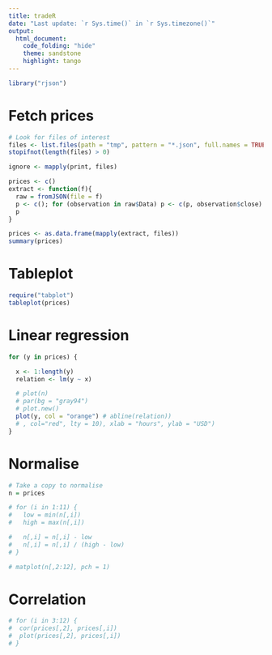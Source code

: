 ```yaml
---
title: tradeR
date: "Last update: `r Sys.time()` in `r Sys.timezone()`"
output:
  html_document:
    code_folding: "hide"
    theme: sandstone
    highlight: tango
---
```


```r
library("rjson")
```

# Fetch prices
```r
# Look for files of interest
files <- list.files(path = "tmp", pattern = "*.json", full.names = TRUE)
stopifnot(length(files) > 0)

ignore <- mapply(print, files)
```

```r
prices <- c()
extract <- function(f){
  raw = fromJSON(file = f)
  p <- c(); for (observation in raw$Data) p <- c(p, observation$close)
  p
}

prices <- as.data.frame(mapply(extract, files))
summary(prices)
```

# Tableplot
```r
require("tabplot")
tableplot(prices)
```

# Linear regression
```r
for (y in prices) {

  x <- 1:length(y)
  relation <- lm(y ~ x)

  # plot(n)
  # par(bg = "gray94")
  # plot.new()
  plot(y, col = "orange") # abline(relation)) 
  # , col="red", lty = 10), xlab = "hours", ylab = "USD")
}
```

# Normalise
```r
# Take a copy to normalise
n = prices

# for (i in 1:11) {
#   low = min(n[,i])
#   high = max(n[,i])

#   n[,i] = n[,i] - low
#   n[,i] = n[,i] / (high - low)
# }

# matplot(n[,2:12], pch = 1)
```

# Correlation
```r
# for (i in 3:12) {
#  cor(prices[,2], prices[,i])
#  plot(prices[,2], prices[,i])
# }
```

